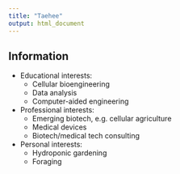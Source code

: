```yaml
---
title: "Taehee"
output: html_document
---
```


## Information

- Educational interests:
  + Cellular bioengineering
  + Data analysis
  + Computer-aided engineering
- Professional interests:
  + Emerging biotech, e.g. cellular agriculture
  + Medical devices
  + Biotech/medical tech consulting
- Personal interests:
  + Hydroponic gardening
  + Foraging
  